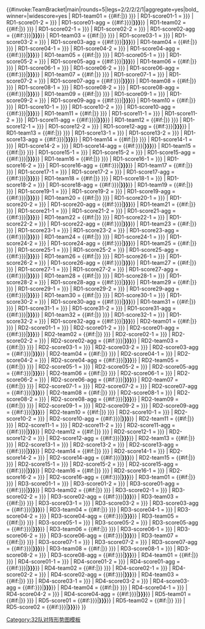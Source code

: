 {{#invoke:TeamBracket|main|rounds=5|legs=2/2/2/2/1|aggregate=yes|bold_winner=|widescore=yes
| RD1-team01 = {{#if:{{{1|}}}|{{fbaicon|{{{1|}}}}}}} {{{RD1-team01|{{{2|}}}}}}
| RD1-score01-1 = {{{RD1-score01-1|{{{3|}}}}}}
| RD1-score01-2 = {{{RD1-score01-2|{{{4|}}}}}}
| RD1-score01-agg = {{#if:{{{RD1-score01-agg|{{{5|}}}}}}|<b>{{{RD1-score01-agg|{{{5|}}}}}}</b>}}
| RD1-team02 = {{#if:{{{6|}}}|{{fbaicon|{{{6|}}}}}}} {{{RD1-team02|{{{7|}}}}}}
| RD1-score02-1 = {{{RD1-score02-1|{{{8|}}}}}}
| RD1-score02-2 = {{{RD1-score02-2|{{{9|}}}}}}
| RD1-score02-agg = {{#if:{{{RD1-score02-agg|{{{10|}}}}}}|<b>{{{RD1-score02-agg|{{{10|}}}}}}</b>}}
| RD1-team03 = {{#if:{{{11|}}}|{{fbaicon|{{{11|}}}}}}} {{{RD1-team03|{{{12|}}}}}}
| RD1-score03-1 = {{{RD1-score03-1|{{{13|}}}}}}
| RD1-score03-2 = {{{RD1-score03-2|{{{14|}}}}}}
| RD1-score03-agg = {{#if:{{{RD1-score03-agg|{{{15|}}}}}}|<b>{{{RD1-score03-agg|{{{15|}}}}}}</b>}}
| RD1-team04 = {{#if:{{{16|}}}|{{fbaicon|{{{16|}}}}}}} {{{RD1-team04|{{{17|}}}}}}
| RD1-score04-1 = {{{RD1-score04-1|{{{18|}}}}}}
| RD1-score04-2 = {{{RD1-score04-2|{{{19|}}}}}}
| RD1-score04-agg = {{#if:{{{RD1-score04-agg|{{{20|}}}}}}|<b>{{{RD1-score04-agg|{{{20|}}}}}}</b>}}
| RD1-team05 = {{#if:{{{21|}}}|{{fbaicon|{{{21|}}}}}}} {{{RD1-team05|{{{22|}}}}}}
| RD1-score05-1 = {{{RD1-score05-1|{{{23|}}}}}}
| RD1-score05-2 = {{{RD1-score05-2|{{{24|}}}}}}
| RD1-score05-agg = {{#if:{{{RD1-score05-agg|{{{25|}}}}}}|<b>{{{RD1-score05-agg|{{{25|}}}}}}</b>}}
| RD1-team06 = {{#if:{{{26|}}}|{{fbaicon|{{{26|}}}}}}} {{{RD1-team06|{{{27|}}}}}}
| RD1-score06-1 = {{{RD1-score06-1|{{{28|}}}}}}
| RD1-score06-2 = {{{RD1-score06-2|{{{29|}}}}}}
| RD1-score06-agg = {{#if:{{{RD1-score06-agg|{{{30|}}}}}}|<b>{{{RD1-score06-agg|{{{30|}}}}}}</b>}}
| RD1-team07 = {{#if:{{{31|}}}|{{fbaicon|{{{31|}}}}}}} {{{RD1-team07|{{{32|}}}}}}
| RD1-score07-1 = {{{RD1-score07-1|{{{33|}}}}}}
| RD1-score07-2 = {{{RD1-score07-2|{{{34|}}}}}}
| RD1-score07-agg = {{#if:{{{RD1-score07-agg|{{{35|}}}}}}|<b>{{{RD1-score07-agg|{{{35|}}}}}}</b>}}
| RD1-team08 = {{#if:{{{36|}}}|{{fbaicon|{{{36|}}}}}}} {{{RD1-team08|{{{37|}}}}}}
| RD1-score08-1 = {{{RD1-score08-1|{{{38|}}}}}}
| RD1-score08-2 = {{{RD1-score08-2|{{{39|}}}}}}
| RD1-score08-agg = {{#if:{{{RD1-score08-agg|{{{40|}}}}}}|<b>{{{RD1-score08-agg|{{{40|}}}}}}</b>}}
| RD1-team09 = {{#if:{{{41|}}}|{{fbaicon|{{{41|}}}}}}} {{{RD1-team09|{{{42|}}}}}}
| RD1-score09-1 = {{{RD1-score09-1|{{{43|}}}}}}
| RD1-score09-2 = {{{RD1-score09-2|{{{44|}}}}}}
| RD1-score09-agg = {{#if:{{{RD1-score09-agg|{{{45|}}}}}}|<b>{{{RD1-score09-agg|{{{45|}}}}}}</b>}}
| RD1-team10 = {{#if:{{{46|}}}|{{fbaicon|{{{46|}}}}}}} {{{RD1-team10|{{{47|}}}}}}
| RD1-score10-1 = {{{RD1-score10-1|{{{48|}}}}}}
| RD1-score10-2 = {{{RD1-score10-2|{{{49|}}}}}}
| RD1-score10-agg = {{#if:{{{RD1-score10-agg|{{{50|}}}}}}|<b>{{{RD1-score10-agg|{{{50|}}}}}}</b>}}
| RD1-team11 = {{#if:{{{51|}}}|{{fbaicon|{{{51|}}}}}}} {{{RD1-team11|{{{52|}}}}}}
| RD1-score11-1 = {{{RD1-score11-1|{{{53|}}}}}}
| RD1-score11-2 = {{{RD1-score11-2|{{{54|}}}}}}
| RD1-score11-agg = {{#if:{{{RD1-score11-agg|{{{55|}}}}}}|<b>{{{RD1-score11-agg|{{{55|}}}}}}</b>}}
| RD1-team12 = {{#if:{{{56|}}}|{{fbaicon|{{{56|}}}}}}} {{{RD1-team12|{{{57|}}}}}}
| RD1-score12-1 = {{{RD1-score12-1|{{{58|}}}}}}
| RD1-score12-2 = {{{RD1-score12-2|{{{59|}}}}}}
| RD1-score12-agg = {{#if:{{{RD1-score12-agg|{{{60|}}}}}}|<b>{{{RD1-score12-agg|{{{60|}}}}}}</b>}}
| RD1-team13 = {{#if:{{{61|}}}|{{fbaicon|{{{61|}}}}}}} {{{RD1-team13|{{{62|}}}}}}
| RD1-score13-1 = {{{RD1-score13-1|{{{63|}}}}}}
| RD1-score13-2 = {{{RD1-score13-2|{{{64|}}}}}}
| RD1-score13-agg = {{#if:{{{RD1-score13-agg|{{{65|}}}}}}|<b>{{{RD1-score13-agg|{{{65|}}}}}}</b>}}
| RD1-team14 = {{#if:{{{66|}}}|{{fbaicon|{{{66|}}}}}}} {{{RD1-team14|{{{67|}}}}}}
| RD1-score14-1 = {{{RD1-score14-1|{{{68|}}}}}}
| RD1-score14-2 = {{{RD1-score14-2|{{{69|}}}}}}
| RD1-score14-agg = {{#if:{{{RD1-score14-agg|{{{70|}}}}}}|<b>{{{RD1-score14-agg|{{{70|}}}}}}</b>}}
| RD1-team15 = {{#if:{{{71|}}}|{{fbaicon|{{{71|}}}}}}} {{{RD1-team15|{{{72|}}}}}}
| RD1-score15-1 = {{{RD1-score15-1|{{{73|}}}}}}
| RD1-score15-2 = {{{RD1-score15-2|{{{74|}}}}}}
| RD1-score15-agg = {{#if:{{{RD1-score15-agg|{{{75|}}}}}}|<b>{{{RD1-score15-agg|{{{75|}}}}}}</b>}}
| RD1-team16 = {{#if:{{{76|}}}|{{fbaicon|{{{76|}}}}}}} {{{RD1-team16|{{{77|}}}}}}
| RD1-score16-1 = {{{RD1-score16-1|{{{78|}}}}}}
| RD1-score16-2 = {{{RD1-score16-2|{{{79|}}}}}}
| RD1-score16-agg = {{#if:{{{RD1-score16-agg|{{{80|}}}}}}|<b>{{{RD1-score16-agg|{{{80|}}}}}}</b>}}
| RD1-team17 = {{#if:{{{81|}}}|{{fbaicon|{{{81|}}}}}}} {{{RD1-team17|{{{82|}}}}}}
| RD1-score17-1 = {{{RD1-score17-1|{{{83|}}}}}}
| RD1-score17-2 = {{{RD1-score17-2|{{{84|}}}}}}
| RD1-score17-agg = {{#if:{{{RD1-score17-agg|{{{85|}}}}}}|<b>{{{RD1-score17-agg|{{{85|}}}}}}</b>}}
| RD1-team18 = {{#if:{{{86|}}}|{{fbaicon|{{{86|}}}}}}} {{{RD1-team18|{{{87|}}}}}}
| RD1-score18-1 = {{{RD1-score18-1|{{{88|}}}}}}
| RD1-score18-2 = {{{RD1-score18-2|{{{89|}}}}}}
| RD1-score18-agg = {{#if:{{{RD1-score18-agg|{{{90|}}}}}}|<b>{{{RD1-score18-agg|{{{90|}}}}}}</b>}}
| RD1-team19 = {{#if:{{{91|}}}|{{fbaicon|{{{91|}}}}}}} {{{RD1-team19|{{{92|}}}}}}
| RD1-score19-1 = {{{RD1-score19-1|{{{93|}}}}}}
| RD1-score19-2 = {{{RD1-score19-2|{{{94|}}}}}}
| RD1-score19-agg = {{#if:{{{RD1-score19-agg|{{{95|}}}}}}|<b>{{{RD1-score19-agg|{{{95|}}}}}}</b>}}
| RD1-team20 = {{#if:{{{96|}}}|{{fbaicon|{{{96|}}}}}}} {{{RD1-team20|{{{97|}}}}}}
| RD1-score20-1 = {{{RD1-score20-1|{{{98|}}}}}}
| RD1-score20-2 = {{{RD1-score20-2|{{{99|}}}}}}
| RD1-score20-agg = {{#if:{{{RD1-score20-agg|{{{100|}}}}}}|<b>{{{RD1-score20-agg|{{{100|}}}}}}</b>}}
| RD1-team21 = {{#if:{{{101|}}}|{{fbaicon|{{{101|}}}}}}} {{{RD1-team21|{{{102|}}}}}}
| RD1-score21-1 = {{{RD1-score21-1|{{{103|}}}}}}
| RD1-score21-2 = {{{RD1-score21-2|{{{104|}}}}}}
| RD1-score21-agg = {{#if:{{{RD1-score21-agg|{{{105|}}}}}}|<b>{{{RD1-score21-agg|{{{105|}}}}}}</b>}}
| RD1-team22 = {{#if:{{{106|}}}|{{fbaicon|{{{106|}}}}}}} {{{RD1-team22|{{{107|}}}}}}
| RD1-score22-1 = {{{RD1-score22-1|{{{108|}}}}}}
| RD1-score22-2 = {{{RD1-score22-2|{{{109|}}}}}}
| RD1-score22-agg = {{#if:{{{RD1-score22-agg|{{{110|}}}}}}|<b>{{{RD1-score22-agg|{{{110|}}}}}}</b>}}
| RD1-team23 = {{#if:{{{111|}}}|{{fbaicon|{{{111|}}}}}}} {{{RD1-team23|{{{112|}}}}}}
| RD1-score23-1 = {{{RD1-score23-1|{{{113|}}}}}}
| RD1-score23-2 = {{{RD1-score23-2|{{{114|}}}}}}
| RD1-score23-agg = {{#if:{{{RD1-score23-agg|{{{115|}}}}}}|<b>{{{RD1-score23-agg|{{{115|}}}}}}</b>}}
| RD1-team24 = {{#if:{{{116|}}}|{{fbaicon|{{{116|}}}}}}} {{{RD1-team24|{{{117|}}}}}}
| RD1-score24-1 = {{{RD1-score24-1|{{{118|}}}}}}
| RD1-score24-2 = {{{RD1-score24-2|{{{119|}}}}}}
| RD1-score24-agg = {{#if:{{{RD1-score24-agg|{{{120|}}}}}}|<b>{{{RD1-score24-agg|{{{120|}}}}}}</b>}}
| RD1-team25 = {{#if:{{{121|}}}|{{fbaicon|{{{121|}}}}}}} {{{RD1-team25|{{{122|}}}}}}
| RD1-score25-1 = {{{RD1-score25-1|{{{123|}}}}}}
| RD1-score25-2 = {{{RD1-score25-2|{{{124|}}}}}}
| RD1-score25-agg = {{#if:{{{RD1-score25-agg|{{{125|}}}}}}|<b>{{{RD1-score25-agg|{{{125|}}}}}}</b>}}
| RD1-team26 = {{#if:{{{126|}}}|{{fbaicon|{{{126|}}}}}}} {{{RD1-team26|{{{127|}}}}}}
| RD1-score26-1 = {{{RD1-score26-1|{{{128|}}}}}}
| RD1-score26-2 = {{{RD1-score26-2|{{{129|}}}}}}
| RD1-score26-agg = {{#if:{{{RD1-score26-agg|{{{130|}}}}}}|<b>{{{RD1-score26-agg|{{{130|}}}}}}</b>}}
| RD1-team27 = {{#if:{{{131|}}}|{{fbaicon|{{{131|}}}}}}} {{{RD1-team27|{{{132|}}}}}}
| RD1-score27-1 = {{{RD1-score27-1|{{{133|}}}}}}
| RD1-score27-2 = {{{RD1-score27-2|{{{134|}}}}}}
| RD1-score27-agg = {{#if:{{{RD1-score27-agg|{{{135|}}}}}}|<b>{{{RD1-score27-agg|{{{135|}}}}}}</b>}}
| RD1-team28 = {{#if:{{{136|}}}|{{fbaicon|{{{136|}}}}}}} {{{RD1-team28|{{{137|}}}}}}
| RD1-score28-1 = {{{RD1-score28-1|{{{138|}}}}}}
| RD1-score28-2 = {{{RD1-score28-2|{{{139|}}}}}}
| RD1-score28-agg = {{#if:{{{RD1-score28-agg|{{{140|}}}}}}|<b>{{{RD1-score28-agg|{{{140|}}}}}}</b>}}
| RD1-team29 = {{#if:{{{141|}}}|{{fbaicon|{{{141|}}}}}}} {{{RD1-team29|{{{142|}}}}}}
| RD1-score29-1 = {{{RD1-score29-1|{{{143|}}}}}}
| RD1-score29-2 = {{{RD1-score29-2|{{{144|}}}}}}
| RD1-score29-agg = {{#if:{{{RD1-score29-agg|{{{145|}}}}}}|<b>{{{RD1-score29-agg|{{{145|}}}}}}</b>}}
| RD1-team30 = {{#if:{{{146|}}}|{{fbaicon|{{{146|}}}}}}} {{{RD1-team30|{{{147|}}}}}}
| RD1-score30-1 = {{{RD1-score30-1|{{{148|}}}}}}
| RD1-score30-2 = {{{RD1-score30-2|{{{149|}}}}}}
| RD1-score30-agg = {{#if:{{{RD1-score30-agg|{{{150|}}}}}}|<b>{{{RD1-score30-agg|{{{150|}}}}}}</b>}}
| RD1-team31 = {{#if:{{{151|}}}|{{fbaicon|{{{151|}}}}}}} {{{RD1-team31|{{{152|}}}}}}
| RD1-score31-1 = {{{RD1-score31-1|{{{153|}}}}}}
| RD1-score31-2 = {{{RD1-score31-2|{{{154|}}}}}}
| RD1-score31-agg = {{#if:{{{RD1-score31-agg|{{{155|}}}}}}|<b>{{{RD1-score31-agg|{{{155|}}}}}}</b>}}
| RD1-team32 = {{#if:{{{156|}}}|{{fbaicon|{{{156|}}}}}}} {{{RD1-team32|{{{157|}}}}}}
| RD1-score32-1 = {{{RD1-score32-1|{{{158|}}}}}}
| RD1-score32-2 = {{{RD1-score32-2|{{{159|}}}}}}
| RD1-score32-agg = {{#if:{{{RD1-score32-agg|{{{160|}}}}}}|<b>{{{RD1-score32-agg|{{{160|}}}}}}</b>}}
| RD2-team01 = {{#if:{{{161|}}}|{{fbaicon|{{{161|}}}}}}} {{{RD2-team01|{{{162|}}}}}}
| RD2-score01-1 = {{{RD2-score01-1|{{{163|}}}}}}
| RD2-score01-2 = {{{RD2-score01-2|{{{164|}}}}}}
| RD2-score01-agg = {{#if:{{{RD2-score01-agg|{{{165|}}}}}}|<b>{{{RD2-score01-agg|{{{165|}}}}}}</b>}}
| RD2-team02 = {{#if:{{{166|}}}|{{fbaicon|{{{166|}}}}}}} {{{RD2-team02|{{{167|}}}}}}
| RD2-score02-1 = {{{RD2-score02-1|{{{168|}}}}}}
| RD2-score02-2 = {{{RD2-score02-2|{{{169|}}}}}}
| RD2-score02-agg = {{#if:{{{RD2-score02-agg|{{{170|}}}}}}|<b>{{{RD2-score02-agg|{{{170|}}}}}}</b>}}
| RD2-team03 = {{#if:{{{171|}}}|{{fbaicon|{{{171|}}}}}}} {{{RD2-team03|{{{172|}}}}}}
| RD2-score03-1 = {{{RD2-score03-1|{{{173|}}}}}}
| RD2-score03-2 = {{{RD2-score03-2|{{{174|}}}}}}
| RD2-score03-agg = {{#if:{{{RD2-score03-agg|{{{175|}}}}}}|<b>{{{RD2-score03-agg|{{{175|}}}}}}</b>}}
| RD2-team04 = {{#if:{{{176|}}}|{{fbaicon|{{{176|}}}}}}} {{{RD2-team04|{{{177|}}}}}}
| RD2-score04-1 = {{{RD2-score04-1|{{{178|}}}}}}
| RD2-score04-2 = {{{RD2-score04-2|{{{179|}}}}}}
| RD2-score04-agg = {{#if:{{{RD2-score04-agg|{{{180|}}}}}}|<b>{{{RD2-score04-agg|{{{180|}}}}}}</b>}}
| RD2-team05 = {{#if:{{{181|}}}|{{fbaicon|{{{181|}}}}}}} {{{RD2-team05|{{{182|}}}}}}
| RD2-score05-1 = {{{RD2-score05-1|{{{183|}}}}}}
| RD2-score05-2 = {{{RD2-score05-2|{{{184|}}}}}}
| RD2-score05-agg = {{#if:{{{RD2-score05-agg|{{{185|}}}}}}|<b>{{{RD2-score05-agg|{{{185|}}}}}}</b>}}
| RD2-team06 = {{#if:{{{186|}}}|{{fbaicon|{{{186|}}}}}}} {{{RD2-team06|{{{187|}}}}}}
| RD2-score06-1 = {{{RD2-score06-1|{{{188|}}}}}}
| RD2-score06-2 = {{{RD2-score06-2|{{{189|}}}}}}
| RD2-score06-agg = {{#if:{{{RD2-score06-agg|{{{190|}}}}}}|<b>{{{RD2-score06-agg|{{{190|}}}}}}</b>}}
| RD2-team07 = {{#if:{{{191|}}}|{{fbaicon|{{{191|}}}}}}} {{{RD2-team07|{{{192|}}}}}}
| RD2-score07-1 = {{{RD2-score07-1|{{{193|}}}}}}
| RD2-score07-2 = {{{RD2-score07-2|{{{194|}}}}}}
| RD2-score07-agg = {{#if:{{{RD2-score07-agg|{{{195|}}}}}}|<b>{{{RD2-score07-agg|{{{195|}}}}}}</b>}}
| RD2-team08 = {{#if:{{{196|}}}|{{fbaicon|{{{196|}}}}}}} {{{RD2-team08|{{{197|}}}}}}
| RD2-score08-1 = {{{RD2-score08-1|{{{198|}}}}}}
| RD2-score08-2 = {{{RD2-score08-2|{{{199|}}}}}}
| RD2-score08-agg = {{#if:{{{RD2-score08-agg|{{{200|}}}}}}|<b>{{{RD2-score08-agg|{{{200|}}}}}}</b>}}
| RD2-team09 = {{#if:{{{201|}}}|{{fbaicon|{{{201|}}}}}}} {{{RD2-team09|{{{202|}}}}}}
| RD2-score09-1 = {{{RD2-score09-1|{{{203|}}}}}}
| RD2-score09-2 = {{{RD2-score09-2|{{{204|}}}}}}
| RD2-score09-agg = {{#if:{{{RD2-score09-agg|{{{205|}}}}}}|<b>{{{RD2-score09-agg|{{{205|}}}}}}</b>}}
| RD2-team10 = {{#if:{{{206|}}}|{{fbaicon|{{{206|}}}}}}} {{{RD2-team10|{{{207|}}}}}}
| RD2-score10-1 = {{{RD2-score10-1|{{{208|}}}}}}
| RD2-score10-2 = {{{RD2-score10-2|{{{209|}}}}}}
| RD2-score10-agg = {{#if:{{{RD2-score10-agg|{{{210|}}}}}}|<b>{{{RD2-score10-agg|{{{210|}}}}}}</b>}}
| RD2-team11 = {{#if:{{{211|}}}|{{fbaicon|{{{211|}}}}}}} {{{RD2-team11|{{{212|}}}}}}
| RD2-score11-1 = {{{RD2-score11-1|{{{213|}}}}}}
| RD2-score11-2 = {{{RD2-score11-2|{{{214|}}}}}}
| RD2-score11-agg = {{#if:{{{RD2-score11-agg|{{{215|}}}}}}|<b>{{{RD2-score11-agg|{{{215|}}}}}}</b>}}
| RD2-team12 = {{#if:{{{216|}}}|{{fbaicon|{{{216|}}}}}}} {{{RD2-team12|{{{217|}}}}}}
| RD2-score12-1 = {{{RD2-score12-1|{{{218|}}}}}}
| RD2-score12-2 = {{{RD2-score12-2|{{{219|}}}}}}
| RD2-score12-agg = {{#if:{{{RD2-score12-agg|{{{220|}}}}}}|<b>{{{RD2-score12-agg|{{{220|}}}}}}</b>}}
| RD2-team13 = {{#if:{{{221|}}}|{{fbaicon|{{{221|}}}}}}} {{{RD2-team13|{{{222|}}}}}}
| RD2-score13-1 = {{{RD2-score13-1|{{{223|}}}}}}
| RD2-score13-2 = {{{RD2-score13-2|{{{224|}}}}}}
| RD2-score13-agg = {{#if:{{{RD2-score13-agg|{{{225|}}}}}}|<b>{{{RD2-score13-agg|{{{225|}}}}}}</b>}}
| RD2-team14 = {{#if:{{{226|}}}|{{fbaicon|{{{226|}}}}}}} {{{RD2-team14|{{{227|}}}}}}
| RD2-score14-1 = {{{RD2-score14-1|{{{228|}}}}}}
| RD2-score14-2 = {{{RD2-score14-2|{{{229|}}}}}}
| RD2-score14-agg = {{#if:{{{RD2-score14-agg|{{{230|}}}}}}|<b>{{{RD2-score14-agg|{{{230|}}}}}}</b>}}
| RD2-team15 = {{#if:{{{231|}}}|{{fbaicon|{{{231|}}}}}}} {{{RD2-team15|{{{232|}}}}}}
| RD2-score15-1 = {{{RD2-score15-1|{{{233|}}}}}}
| RD2-score15-2 = {{{RD2-score15-2|{{{234|}}}}}}
| RD2-score15-agg = {{#if:{{{RD2-score15-agg|{{{235|}}}}}}|<b>{{{RD2-score15-agg|{{{235|}}}}}}</b>}}
| RD2-team16 = {{#if:{{{236|}}}|{{fbaicon|{{{236|}}}}}}} {{{RD2-team16|{{{237|}}}}}}
| RD2-score16-1 = {{{RD2-score16-1|{{{238|}}}}}}
| RD2-score16-2 = {{{RD2-score16-2|{{{239|}}}}}}
| RD2-score16-agg = {{#if:{{{RD2-score16-agg|{{{240|}}}}}}|<b>{{{RD2-score16-agg|{{{240|}}}}}}</b>}}
| RD3-team01 = {{#if:{{{241|}}}|{{fbaicon|{{{241|}}}}}}} {{{RD3-team01|{{{242|}}}}}}
| RD3-score01-1 = {{{RD3-score01-1|{{{243|}}}}}}
| RD3-score01-2 = {{{RD3-score01-2|{{{244|}}}}}}
| RD3-score01-agg = {{#if:{{{RD3-score01-agg|{{{245|}}}}}}|<b>{{{RD3-score01-agg|{{{245|}}}}}}</b>}}
| RD3-team02 = {{#if:{{{246|}}}|{{fbaicon|{{{246|}}}}}}} {{{RD3-team02|{{{247|}}}}}}
| RD3-score02-1 = {{{RD3-score02-1|{{{248|}}}}}}
| RD3-score02-2 = {{{RD3-score02-2|{{{249|}}}}}}
| RD3-score02-agg = {{#if:{{{RD3-score02-agg|{{{250|}}}}}}|<b>{{{RD3-score02-agg|{{{250|}}}}}}</b>}}
| RD3-team03 = {{#if:{{{251|}}}|{{fbaicon|{{{251|}}}}}}} {{{RD3-team03|{{{252|}}}}}}
| RD3-score03-1 = {{{RD3-score03-1|{{{253|}}}}}}
| RD3-score03-2 = {{{RD3-score03-2|{{{254|}}}}}}
| RD3-score03-agg = {{#if:{{{RD3-score03-agg|{{{255|}}}}}}|<b>{{{RD3-score03-agg|{{{255|}}}}}}</b>}}
| RD3-team04 = {{#if:{{{256|}}}|{{fbaicon|{{{256|}}}}}}} {{{RD3-team04|{{{257|}}}}}}
| RD3-score04-1 = {{{RD3-score04-1|{{{258|}}}}}}
| RD3-score04-2 = {{{RD3-score04-2|{{{259|}}}}}}
| RD3-score04-agg = {{#if:{{{RD3-score04-agg|{{{260|}}}}}}|<b>{{{RD3-score04-agg|{{{260|}}}}}}</b>}}
| RD3-team05 = {{#if:{{{261|}}}|{{fbaicon|{{{261|}}}}}}} {{{RD3-team05|{{{262|}}}}}}
| RD3-score05-1 = {{{RD3-score05-1|{{{263|}}}}}}
| RD3-score05-2 = {{{RD3-score05-2|{{{264|}}}}}}
| RD3-score05-agg = {{#if:{{{RD3-score05-agg|{{{265|}}}}}}|<b>{{{RD3-score05-agg|{{{265|}}}}}}</b>}}
| RD3-team06 = {{#if:{{{266|}}}|{{fbaicon|{{{266|}}}}}}} {{{RD3-team06|{{{267|}}}}}}
| RD3-score06-1 = {{{RD3-score06-1|{{{268|}}}}}}
| RD3-score06-2 = {{{RD3-score06-2|{{{269|}}}}}}
| RD3-score06-agg = {{#if:{{{RD3-score06-agg|{{{270|}}}}}}|<b>{{{RD3-score06-agg|{{{270|}}}}}}</b>}}
| RD3-team07 = {{#if:{{{271|}}}|{{fbaicon|{{{271|}}}}}}} {{{RD3-team07|{{{272|}}}}}}
| RD3-score07-1 = {{{RD3-score07-1|{{{273|}}}}}}
| RD3-score07-2 = {{{RD3-score07-2|{{{274|}}}}}}
| RD3-score07-agg = {{#if:{{{RD3-score07-agg|{{{275|}}}}}}|<b>{{{RD3-score07-agg|{{{275|}}}}}}</b>}}
| RD3-team08 = {{#if:{{{276|}}}|{{fbaicon|{{{276|}}}}}}} {{{RD3-team08|{{{277|}}}}}}
| RD3-score08-1 = {{{RD3-score08-1|{{{278|}}}}}}
| RD3-score08-2 = {{{RD3-score08-2|{{{279|}}}}}}
| RD3-score08-agg = {{#if:{{{RD3-score08-agg|{{{280|}}}}}}|<b>{{{RD3-score08-agg|{{{280|}}}}}}</b>}}
| RD4-team01 = {{#if:{{{281|}}}|{{fbaicon|{{{281|}}}}}}} {{{RD4-team01|{{{282|}}}}}}
| RD4-score01-1 = {{{RD4-score01-1|{{{283|}}}}}}
| RD4-score01-2 = {{{RD4-score01-2|{{{284|}}}}}}
| RD4-score01-agg = {{#if:{{{RD4-score01-agg|{{{285|}}}}}}|<b>{{{RD4-score01-agg|{{{285|}}}}}}</b>}}
| RD4-team02 = {{#if:{{{286|}}}|{{fbaicon|{{{286|}}}}}}} {{{RD4-team02|{{{287|}}}}}}
| RD4-score02-1 = {{{RD4-score02-1|{{{288|}}}}}}
| RD4-score02-2 = {{{RD4-score02-2|{{{289|}}}}}}
| RD4-score02-agg = {{#if:{{{RD4-score02-agg|{{{290|}}}}}}|<b>{{{RD4-score02-agg|{{{290|}}}}}}</b>}}
| RD4-team03 = {{#if:{{{291|}}}|{{fbaicon|{{{291|}}}}}}} {{{RD4-team03|{{{292|}}}}}}
| RD4-score03-1 = {{{RD4-score03-1|{{{293|}}}}}}
| RD4-score03-2 = {{{RD4-score03-2|{{{294|}}}}}}
| RD4-score03-agg = {{#if:{{{RD4-score03-agg|{{{295|}}}}}}|<b>{{{RD4-score03-agg|{{{295|}}}}}}</b>}}
| RD4-team04 = {{#if:{{{296|}}}|{{fbaicon|{{{296|}}}}}}} {{{RD4-team04|{{{297|}}}}}}
| RD4-score04-1 = {{{RD4-score04-1|{{{298|}}}}}}
| RD4-score04-2 = {{{RD4-score04-2|{{{299|}}}}}}
| RD4-score04-agg = {{#if:{{{RD4-score04-agg|{{{300|}}}}}}|<b>{{{RD4-score04-agg|{{{300|}}}}}}</b>}}
| RD5-team01 = {{#if:{{{301|}}}|{{fbaicon|{{{301|}}}}}}} {{{RD5-team01|{{{302|}}}}}}
| RD5-score01 = {{#if:{{{RD5-score01|{{{303|}}}}}}|<b>{{{RD5-score01|{{{303|}}}}}}</b>}}
| RD5-team02 = {{#if:{{{304|}}}|{{fbaicon|{{{304|}}}}}}} {{{RD5-team02|{{{305|}}}}}}
| RD5-score02 = {{#if:{{{RD5-score02|{{{306|}}}}}}|<b>{{{RD5-score02|{{{306|}}}}}}</b>}}
}}<noinclude>
{{documentation}}
[[Category:32队对阵形势图模板]]
</noinclude>